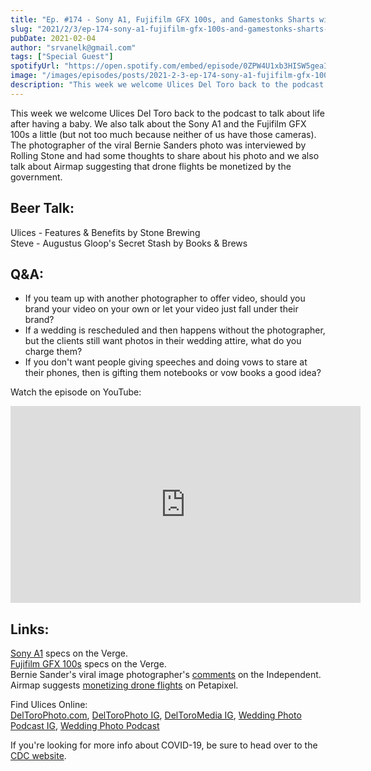 ```yaml
---
title: "Ep. #174 - Sony A1, Fujifilm GFX 100s, and Gamestonks Sharts with Ulices Del Toro"
slug: "2021/2/3/ep-174-sony-a1-fujifilm-gfx-100s-and-gamestonks-sharts-with-ulices-del-toro"
pubDate: 2021-02-04
author: "srvanelk@gmail.com"
tags: ["Special Guest"]
spotifyUrl: "https://open.spotify.com/embed/episode/0ZPW4U1xb3HISW5geaIrBN?utm_source=generator"
image: "/images/episodes/posts/2021-2-3-ep-174-sony-a1-fujifilm-gfx-100s-and-gamestonks-sharts-with-ulices-del-toro/uli_AP_thumbnail.webp"
description: "This week we welcome Ulices Del Toro back to the podcast to talk about life after having a baby. We also talk about the Sony A1 and the Fujifilm GFX 100s a little (but not too much because neither of us have those cameras). The photographer of the viral Bernie Sanders photo was interviewed by Rolling Stone and had some thoughts to share about his photo and we also talk about Airmap suggesting that drone flights be monetized by the government."
---
```


This week we welcome Ulices Del Toro back to the podcast to talk about life after having a baby. We also talk about the Sony A1 and the Fujifilm GFX 100s a little (but not too much because neither of us have those cameras). The photographer of the viral Bernie Sanders photo was interviewed by Rolling Stone and had some thoughts to share about his photo and we also talk about Airmap suggesting that drone flights be monetized by the government.

## Beer Talk:  
Ulices - Features & Benefits by Stone Brewing  
Steve - Augustus Gloop's Secret Stash by Books & Brews

## Q&A:
- If you team up with another photographer to offer video, should you brand your video on your own or let your video just fall under their brand?
- If a wedding is rescheduled and then happens without the photographer, but the clients still want photos in their wedding attire, what do you charge them?
- If you don't want people giving speeches and doing vows to stare at their phones, then is gifting them notebooks or vow books a good idea?

Watch the episode on YouTube:
<iframe width="560" height="315" src="https://www.youtube.com/embed/IslY8FCnrtk?si=HH2AnCmLYf8CSsPr" title="YouTube video player" frameborder="0" allow="accelerometer; autoplay; clipboard-write; encrypted-media; gyroscope; picture-in-picture; web-share" referrerpolicy="strict-origin-when-cross-origin" allowfullscreen></iframe>

## Links:  
[Sony A1](https://www.theverge.com/2021/1/26/22250448/sony-alpha-1-camera-announced-specs-price-release-date) specs on the Verge.  
[Fujifilm GFX 100s](https://www.theverge.com/2021/1/27/22251933/fujifilm-gfx-100s-102-megapixel-medium-format-price-specs-date) specs on the Verge.  
Bernie Sander's viral image photographer's [comments](https://www.independent.co.uk/arts-entertainment/art/news/bernie-sanders-mittens-photographer-inauguration-b1792328.html?fbclid=IwAR2qVaLd9vu22TRofTjKWm18AzciTRbSYpey_2RupIT-Ma5wa-z-uWbsfok) on the Independent.  
Airmap suggests [monetizing drone flights](https://petapixel.com/2021/01/28/airmap-suggests-drone-airspace-should-be-monetized-sparking-outrage/) on Petapixel.

Find Ulices Online:  
[DelToroPhoto.com](http://www.deltorophoto.com/), [DelToroPhoto IG](https://www.instagram.com/deltorophoto/), [DelToroMedia IG](https://www.instagram.com/deltoromedia/), [Wedding Photo Podcast IG](https://www.instagram.com/weddingphotopodcast/), [Wedding Photo Podcast](http://www.deltorophoto.com/podcast)

If you're looking for more info about COVID-19, be sure to head over to the [CDC website](https://www.cdc.gov/coronavirus/2019-ncov/index.html).
